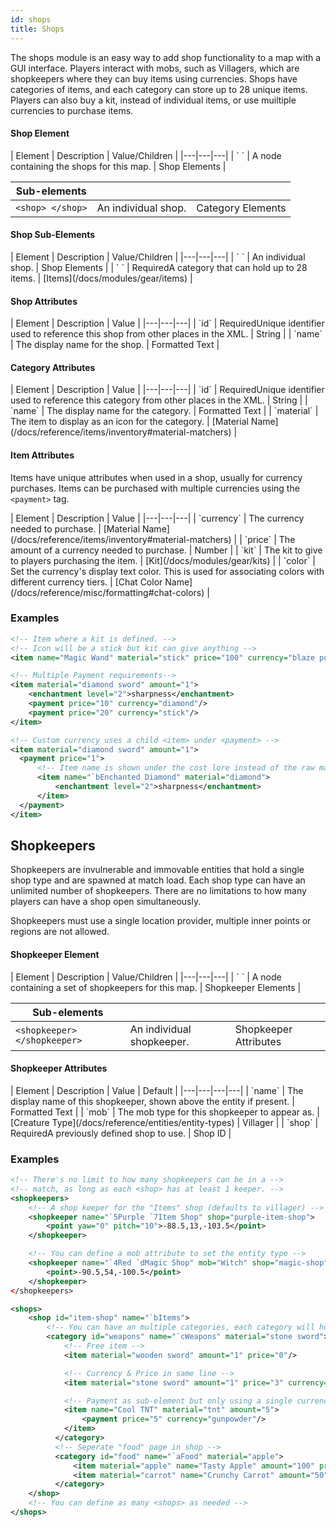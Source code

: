 ```yaml
---
id: shops
title: Shops
---
```


The shops module is an easy way to add shop functionality to a map with a GUI interface.
Players interact with mobs, such as Villagers, which are shopkeepers where they can buy items using currencies.
Shops have categories of items, and each category can store up to 28 unique items.
Players can also buy a kit, instead of individual items, or use muiltiple currencies to purchase items.

#### Shop Element

<div className="table-container">
  | Element | Description | Value/Children |
  |---|---|---|
  | `<shops> </shops>` | A node containing the shops for this map. | <span className="badge badge--secondary">Shop Elements</span> |

  | Sub-elements |||
  |---|---|---|
  | `<shop> </shop>` | An individual shop. | <span className="badge badge--secondary">Category Elements</span> |
</div>

#### Shop Sub-Elements

<div className="table-container">
  | Element | Description | Value/Children |
  |---|---|---|
  | `<shop> </shop>` | An individual shop. | <span className="badge badge--secondary">Shop Elements</span> |
  | `<category> </category>` | <span className="badge badge--danger">Required</span>A category that can hold up to 28 items. | [Items](/docs/modules/gear/items) |
</div>

#### Shop Attributes

<div className="table-container">
  | Element | Description | Value |
  |---|---|---|
  | `id` | <span className="badge badge--danger">Required</span>Unique identifier used to reference this shop from other places in the XML. | <span className="badge badge--primary">String</span> |
  | `name` | The display name for the shop. | <span className="badge badge--primary">Formatted Text</span> |
</div>

#### Category Attributes

<div className="table-container">
  | Element | Description | Value |
  |---|---|---|
  | `id` | <span className="badge badge--danger">Required</span>Unique identifier used to reference this category from other places in the XML. | <span className="badge badge--primary">String</span> |
  | `name` | The display name for the category. | <span className="badge badge--primary">Formatted Text</span> |
  | `material` | The item to display as an icon for the category. | [Material Name](/docs/reference/items/inventory#material-matchers) |
</div>

#### Item Attributes

Items have unique attributes when used in a shop, usually for currency purchases.
Items can be purchased with multiple currencies using the `<payment>` tag.

<div className="table-container">
  | Element | Description | Value |
  |---|---|---|
  | `currency` | The currency needed to purchase. | [Material Name](/docs/reference/items/inventory#material-matchers) |
  | `price` | The amount of a currency needed to purchase. | <span className="badge badge--primary">Number</span> |
  | `kit` | The kit to give to players purchasing the item. | [Kit](/docs/modules/gear/kits) |
  | `color` | Set the currency's display text color. This is used for associating colors with different currency tiers. | [Chat Color Name](/docs/reference/misc/formatting#chat-colors) |
</div>

### Examples

```xml
<!-- Item where a kit is defined. -->
<!-- Icon will be a stick but kit can give anything -->
<item name="Magic Wand" material="stick" price="100" currency="blaze powder" kit="magic-kit">

<!-- Multiple Payment requirements-->
<item material="diamond sword" amount="1">
    <enchantment level="2">sharpness</enchantment>
    <payment price="10" currency="diamond"/>
    <payment price="20" currency="stick"/>
</item>

<!-- Custom currency uses a child <item> under <payment> -->
<item material="diamond sword" amount="1">
  <payment price="1">
      <!-- Item name is shown under the cost lore instead of the raw material name -->
      <item name="`bEnchanted Diamond" material="diamond">
          <enchantment level="2">sharpness</enchantment>
      </item>
  </payment>
</item>
```

## Shopkeepers

Shopkeepers are invulnerable and immovable entities that hold a single shop type and are spawned at match load.
Each shop type can have an unlimited number of shopkeepers. 
There are no limitations to how many players can have a shop open simultaneously.

Shopkeepers must use a single location provider, multiple inner points or regions are not allowed.

#### Shopkeeper Element

<div className="table-container">
  | Element | Description | Value/Children |
  |---|---|---|
  | `<shopkeepers> </shopkeepers>` | A node containing a set of shopkeepers for this map. | <span className="badge badge--secondary">Shopkeeper Elements</span> |

  | Sub-elements | | |
  |---|---|---|
  | `<shopkeeper> </shopkeeper>` | An individual shopkeeper. | <span className="badge badge--secondary">Shopkeeper Attributes</span> |
</div>

#### Shopkeeper Attributes

<div className="table-container">
  | Element | Description | Value | Default |
  |---|---|---|---|
  | `name` | The display name of this shopkeeper, shown above the entity if present. | <span className="badge badge--primary">Formatted Text</span> |
  | `mob` | The mob type for this shopkeeper to appear as. | [Creature Type](/docs/reference/entities/entity-types) | Villager |
  | `shop` | <span className="badge badge--danger">Required</span>A previously defined shop to use. | Shop ID |
</div>

### Examples

```xml
<!-- There's no limit to how many shopkeepers can be in a -->
<!-- match, as long as each <shop> has at least 1 keeper. -->
<shopkeepers>
    <!-- A shop keeper for the "Items" shop (defaults to villager) -->
    <shopkeeper name="`5Purple `7Item Shop" shop="purple-item-shop">
        <point yaw="0" pitch="10">-88.5,13,-103.5</point>
    </shopkeeper>

    <!-- You can define a mob attribute to set the entity type -->
    <shopkeeper name="`4Red `dMagic Shop" mob="Witch" shop="magic-shop" />
        <point>-90.5,54,-100.5</point>
    </shopkeeper>
</shopkeepers>
```

```xml
<shops>
    <shop id="item-shop" name="`bItems">
        <!-- You can have an multiple categories, each category will hold up to 28 items -->
        <category id="weapons" name="`cWeapons" material="stone sword">
            <!-- Free item -->
            <item material="wooden sword" amount="1" price="0"/>

            <!-- Currency & Price in same line -->
            <item material="stone sword" amount="1" price="3" currency="emerald" />

            <!-- Payment as sub-element but only using a single currency -->
            <item name="Cool TNT" material="tnt" amount="5">
                <payment price="5" currency="gunpowder"/>
            </item>
          </category>
          <!-- Seperate "food" page in shop -->
          <category id="food" name="`aFood" material="apple">
              <item material="apple" name="Tasty Apple" amount="100" price="10" currency="gold ingot"/>
              <item material="carrot" name="Crunchy Carrot" amount="50" price="4" currency="gold ingot"/>
          </category>
    </shop>
    <!-- You can define as many <shops> as needed -->
</shops>
```
